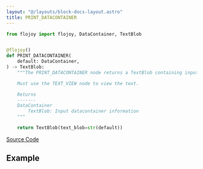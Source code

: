 ```yaml
---
layout: "@/layouts/block-docs-layout.astro"
title: PRINT_DATACONTAINER
---
```



<PythonDocsDisplay docstring={docstring} />

```python
from flojoy import flojoy, DataContainer, TextBlob


@flojoy()
def PRINT_DATACONTAINER(
    default: DataContainer,
) -> TextBlob:
    """The PRINT_DATACONTAINER node returns a TextBlob containing input DataContainer information.

    Must use the TEXT_VIEW node to view the text.

    Returns
    -------
    DataContainer
        TextBlob: Input datacontainer information
    """

    return TextBlob(text_blob=str(default))

```

[Source Code](https://github.com/flojoy-ai/blocks/blob/main/blocks/EXTRACTORS/DEBUGGING/PRINT_DATACONTAINER/PRINT_DATACONTAINER.py)

## Example
